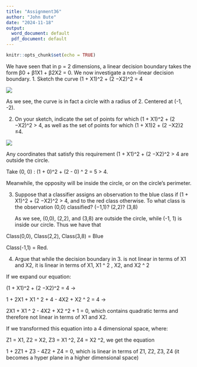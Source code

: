 ---
title: "Assignment36"
author: "John Bute"
date: "2024-11-18"
output:
  word_document: default
  pdf_document: default
---

```{r setup, include=FALSE}
knitr::opts_chunk$set(echo = TRUE)
```

We have seen that in p = 2 dimensions, a linear decision boundary takes the form β0 + β1X1 + β2X2 = 0. We now investigate a non-linear decision boundary. 1. Sketch the curve (1 + X1)\^2 + (2 −X2)\^2 = 4

![](images/clipboard-885468710.png)

As we see, the curve is in fact a circle with a radius of 2. Centered at (-1, -2).

2.  On your sketch, indicate the set of points for which (1 + X1)\^2 + (2 −X2)\^2 \> 4, as well as the set of points for which (1 + X1)2 + (2 −X2)2 ≤4.

![](images/clipboard-1169950367.png)

Any coordinates that satisfy this requirement (1 + X1)\^2 + (2 −X2)\^2 \> 4 are outside the circle.

Take (0, 0) : (1 + 0)\^2 + (2 - 0) \^ 2 = 5 \> 4.

Meanwhile, the opposity will be inside the circle, or on the circle's perimeter.

3.  Suppose that a classifier assigns an observation to the blue class if (1 + X1)\^2 + (2 −X2)\^2 \> 4, and to the red class otherwise. To what class is the observation (0,0) classified? (−1,1)? (2,2)? (3,8)

    As we see, (0,0), (2,2), and (3,8) are outside the circle, while (-1, 1) is inside our circle. Thus we have that

Class(0,0), Class(2,2), Class(3,8) = Blue

Class(-1,1) = Red.

4.  Argue that while the decision boundary in 3. is not linear in terms of X1 and X2, it is linear in terms of X1, X1 \^ 2 , X2, and X2 \^ 2

If we expand our equation:

(1 + X1)\^2 + (2 −X2)\^2 = 4 -\>

1 + 2X1 + X1 \^ 2 + 4 - 4X2 + X2 \^ 2 = 4 -\>

2X1 + X1 \^ 2 - 4X2 + X2 \^2 + 1 = 0, which contains quadratic terms and therefore not linear in terms of X1 and X2.

If we transformed this equation into a 4 dimensional space, where:

Z1 = X1, Z2 = X2, Z3 = X1 \^2, Z4 = X2 \^2, we get the equation

1 + 2Z1 + Z3 - 4Z2 + Z4 = 0, which is linear in terms of Z1, Z2, Z3, Z4 (it becomes a hyper plane in a higher dimensional space)
